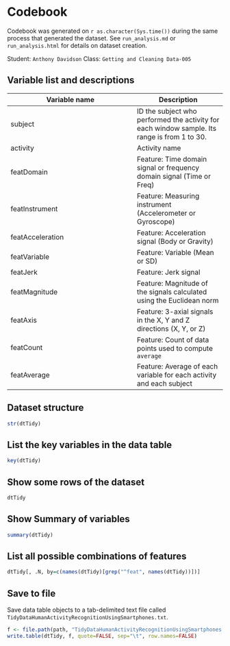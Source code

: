 Codebook
========
Codebook was generated on `r as.character(Sys.time())` during the same process that generated the dataset. See `run_analysis.md` or `run_analysis.html` for details on dataset creation.

Student:	`Anthony Davidson`    Class:   `Getting and Cleaning Data-005`   

Variable list and descriptions
------------------------------

Variable name | Description
-----------------|------------
subject | ID the subject who performed the activity for each window sample. Its range is from 1 to 30.
activity | Activity name
featDomain | Feature: Time domain signal or frequency domain signal (Time or Freq)
featInstrument | Feature: Measuring instrument (Accelerometer or Gyroscope)
featAcceleration | Feature: Acceleration signal (Body or Gravity)
featVariable | Feature: Variable (Mean or SD)
featJerk | Feature: Jerk signal
featMagnitude | Feature: Magnitude of the signals calculated using the Euclidean norm
featAxis | Feature: 3-axial signals in the X, Y and Z directions (X, Y, or Z)
featCount | Feature: Count of data points used to compute `average`
featAverage | Feature: Average of each variable for each activity and each subject

Dataset structure
-----------------

```r
str(dtTidy)
```

List the key variables in the data table
----------------------------------------

```r
key(dtTidy)
```

Show some rows of the dataset
------------------------------

```r
dtTidy
```

Show Summary of variables
--------------------

```r
summary(dtTidy)
```

List all possible combinations of features
------------------------------------------

```r
dtTidy[, .N, by=c(names(dtTidy)[grep("^feat", names(dtTidy))])]
```

Save to file
------------

Save data table objects to a tab-delimited text file called `TidyDataHumanActivityRecognitionUsingSmartphones.txt`.

```r
f <- file.path(path, "TidyDataHumanActivityRecognitionUsingSmartphones.txt")
write.table(dtTidy, f, quote=FALSE, sep="\t", row.names=FALSE)
```